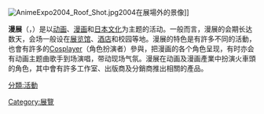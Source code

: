 {{unreferenced|time=2016-04-07T14:46:40+00:00}}
[[Image:AnimeExpo2004_Roof_Shot.jpg|thumb]]2004在展場外的景像]]

'''漫展'''（{{lang-en|Anime convention}}，{{lang-ja|アニメコンベンション}}）是以[[动画|动画]]、[[漫画|漫画]]和[[日本文化|日本文化]]为主题的活动。一般而言，漫展的会期长达数天，会场一般设在[[展览馆|展览馆]]、[[酒店|酒店]]和校园等地。漫展的特色是有許多不同的活動，也會有許多的[[Cosplayer|Cosplayer]]（角色扮演者）參與，把漫画的各个角色呈现，有时亦会有动画主题曲歌手到场演唱，带动现场气氛。漫展在动画及漫画產業中扮演火車頭的角色，其中會有許多工作室、出版商及分銷商推出相關的產品。

[[Category:展覽|Category:展覽]]
[[分類:活動|分類:活動]]
{{爱好者}}
{{Anime-stub}}